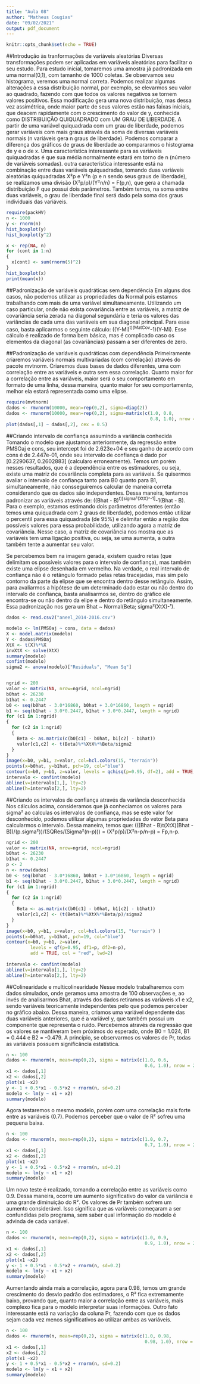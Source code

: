 ```yaml
---
title: "Aula 08"
author: "Matheus Cougias"
date: "09/02/2021"
output: pdf_document
---
```


```r
knitr::opts_chunk$set(echo = TRUE)
```

##Introdução às tranformações de variáveis aleatórias
Diversas transformações podem ser aplicadas em variáveis aleatórias para facilitar o seu estudo. Para estudo inicial, tomaremos uma amostra já padronizada em uma normal(0,1), com tamanho de 1000 coletas. Se observamos seu histograma, veremos uma normal correta. Podemos realizar algumas alterações a essa distribuição normal, por exemplo, se elevarmos seu valor ao quadrado, fazendo com que todos os valores negativos se tornem valores positivos. Essa modificação gera uma nova distribuição, mas dessa vez assimétrica, onde maior parte de seus valores estão nas faixas iniciais, que deacem rapidamente com o crescimento do valor de y, conhecida como DISTRIBUIÇÃO QUIQUADRADO com UM GRAU DE LIBERDADE. A partir de uma variável quiquadrada com um grau de liberdade, podemos gerar variáveis com mais graus através da soma de diversas variáveis normais (n variáveis gera n graus de liberdade). Podemos comparar a diferença dos gráficos de graus de liberdade ao compararmos o histograma de y e o de x. Uma característica interessante para as variáveis quiquadradas é que sua média normalmente estará em torno de n (número de variáveis somadas).
outra característica interessante está na combinação entre duas variáveis quiquadradas, tomando duas variáveis aleatórias quiquadradas X²p e Y²n (p e n sendo seus graus de liberdade), se realizamos uma divisão (X²p/p)/(Y²n/n) = F(p,n), que gera a chamada distribuição F que possui dois parâmetros. Também temos, na soma entre duas variáveis, o grau de liberdade final será dado pela soma dos graus individuais das variáveis.

```r
require(packHV)
n <- 1000
y <- rnorm(n)
hist_boxplot(y)
hist_boxplot(y^2)

x <- rep(NA, n)
for (cont in 1:n)
{
  x[cont] <- sum(rnorm(5)^2)
}
hist_boxplot(x)
print(mean(x))
```


##Padronização de variáveis quadráticas sem dependência
Em alguns dos casos, não podemos utilizar as propriedades da Normal pois estamos trabalhando com mais de uma variável simultaneamente. Utilizando um caso particular, onde não exista covariância entre as variáveis, a matriz de covariância seria zerada na diagonal segundária e teria os valores das variâncias de cada uma das variáveis em sua diagonal principal. Para esse caso, basta aplicarmos o seguinte cálculo: ((Y-Mi)^t)(MatCov^-1)(Y-Mi). Esse cálculo é realizado de forma bem básica, mas é complicado caso os elementos da diagonal (as covariâncias) passam a ser diferentes de zero.


##Padronização de variáveis quadráticas com dependência
Primeiramente criaremos variáveis normais multivariadas (com correlação) através do pacote mvtnorm. Criaremos duas bases de dados diferentes, uma com correlação entre as variáveis e outra sem essa correlação. Quanto maior for a correlação entre as variáveis, maior será o seu comportamento em formato de uma linha, dessa maneira, quanto maior for seu comportamento, melhor ela estará representada como uma elipse.

```r
require(mvtnorm)
dados <- rmvnorm(10000, mean=rep(0,2), sigma=diag(2))
dados <- rmvnorm(10000, mean=rep(0,2), sigma=matrix(c(1.0, 0.8,
                                                      0.8, 1.0), nrow = 2, byrow = TRUE))
plot(dados[,1] ~ dados[,2], cex = 0.5)
```


##Criando intervalo de confiança assumindo a variância conhecida
Tomando o modelo que ajustamos anteriormente, da regressão entre PMSOaj e cons, seu intercept foi de 2.623e+04 e seu ganho de acordo com cons é de 2.447e-01, onde seu intervalo de confiança é dado por [0.2290637, 0.2602883] (calcularo erroneamente). Temos um porém nesses resultados, que é a dependência entre os estimadores, ou seja, existe uma matriz de covariância completa para as variáveis. Se quisermos avaliar o intervalo de confiança tanto para B0 quanto para B1, simultaneamente, não consseguiremos calcular de maneira correta considerando que os dados são independentes. Dessa maneira, tentamos padronizar as variáveis através de:
((Bhat - B)^t)[sigma²(XtX)^-1]^-1(Bhat - B).
Para o exemplo, estamos estimando dois parâmetros diferentes (então temos uma quiquadrada com 2 graus de liberdade), podemos então utilizar o percentil para essa quiquadrada (de 95%) e delimitar então a região dos possíveis valores para essa probabilidade, utilizando agora a matriz de covariância. Nesse caso, a matriz de covariância nos mostra que as variáveis tem uma ligação positiva, ou seja, se uma aumenta, a outra também tente a aumentar seu valor. 

Se percebemos bem na imagem gerada, existem quadro retas (que delimitam os possíveis valores para o intervalo de confiança), mas também existe uma elipse desenhada em vermelho. Na verdade, o real intervalo de confiança não é o retângulo formado pelas retas tracejadas, mas sim pelo contorno da parte da elipse que se encontra dentro desse retângulo. Assim, para avaliarmos a hipótese de um determinado dado estar ou não dentro do intervalo de confiança, basta analisarmos se, dentro do gráfico ele encontra-se ou não dentro da elipe e dentro do retângulo simultaneamente. Essa padronização nos gera um 
Bhat ~ Normal(Beta; sigma²(XtX)-¹).
```r
dados <- read.csv2("aneel_2014-2016.csv")

modelo <- lm(PMSOaj ~ cons, data = dados)
X <- model.matrix(modelo)
Y <- dados$PMSOaj
XtX <- t(X)%*%X
invXtX <- solve(XtX)
summary(modelo)
confint(modelo)
sigma2 <- anova(modelo)["Residuals", "Mean Sq"]


ngrid <- 200
valor <- matrix(NA, nrow=ngrid, ncol=ngrid)
b0hat <- 26230
b1hat <- 0.2447
b0 <- seq(b0hat - 3.0*16860, b0hat + 3.0*16860, length = ngrid)
b1 <- seq(b1hat - 3.0*0.2447, b1hat + 3.0*0.2447, length = ngrid)
for (c1 in 1:ngrid)
{
  for (c2 in 1:ngrid)
  {
    Beta <- as.matrix(c(b0[c1] - b0hat, b1[c2] - b1hat))
    valor[c1,c2] <- t(Beta)%*%XtX%*%Beta/sigma2
  }
}
image(x=b0, y=b1, z=valor, col=hcl.colors(15, "terrain"))
points(x=b0hat, y=b1hat, pch=19, col="blue")
contour(x=b0, y=b1, z=valor, levels = qchisq(p=0.95, df=2), add = TRUE, col = "red", lwd = 2)
intervalo <- confint(modelo)
abline(v=intervalo[1,], lty=2)
abline(h=intervalo[2,], lty=2)
```


##Criando os intervalos de confiança através da variância desconhecida
Nos cálculos acima, consideramos que já conhecíamos os valores para sigma² ao calculas os intervalos de confiança, mas se este valor for desconhecido, podemos utilizar algumas propriedades do vetor Beta para calcularmos o intervalo. Dessa maneira, temos que: 
(((Bhat - B)t(XtX)(Bhat - B))/(p.sigma²))/(SQRes/(Sigma²(n-p))) = (X²p/p)/(X²n-p/n-p) = Fp,n-p. 
```r
ngrid <- 200
valor <- matrix(NA, nrow=ngrid, ncol=ngrid)
b0hat <- 26230
b1hat <- 0.2447
p <- 2
n <- nrow(dados)
b0 <- seq(b0hat - 3.0*16860, b0hat + 3.0*16860, length = ngrid)
b1 <- seq(b1hat - 3.0*0.2447, b1hat + 3.0*0.2447, length = ngrid) 
for (c1 in 1:ngrid)
{
  for (c2 in 1:ngrid)
  {
    Beta <- as.matrix(c(b0[c1] - b0hat, b1[c2] - b1hat))
    valor[c1,c2] <- (t(Beta)%*%XtX%*%Beta/p)/sigma2
  }
}
image(x=b0, y=b1, z=valor, col=hcl.colors(15, "terrain") )
points(x=b0hat, y=b1hat, pch=19, col="blue")
contour(x=b0, y=b1, z=valor, 
         levels = qf(p=0.95, df1=p, df2=n-p),
         add = TRUE, col = "red", lwd=2)
 
intervalo <- confint(modelo)
abline(v=intervalo[1,], lty=2)
abline(h=intervalo[2,], lty=2)
```


##Colinearidade e multicolinearidade
Nesse modelo trabalharemos com dados simulados, onde geramos uma amostra de 100 observações e, ao invés de analisarmos Bhat, através dos dados retiramos as variáveis x1 e x2, sendo variáveis teoricamente independentes pelo que podemos perceber no gráfico abaixo. Dessa maneira, criamos uma variável dependente das duas variáveis anteriores, que é a variável y, que também possui um componente que representa o ruído. Percebemos através da regressão que os valores se mantiveram bem próximos do esperado, onde B0 = 1.024, B1 = 0.444 e B2 = -0.479. A princípio, se observarmos os valores de Pr, todas as variáveis possuem significância estatística.
```r
n <- 100
dados <- rmvnorm(n, mean=rep(0,2), sigma = matrix(c(1.0, 0.6,
                                                    0.6, 1.0), nrow = 2, byrow = TRUE))
x1 <- dados[,1]
x2 <- dados[,2]
plot(x1 ~x2)
y <- 1 + 0.5*x1 - 0.5*x2 + rnorm(n, sd=0.2)
modelo <- lm(y ~ x1 + x2)
summary(modelo)
```


Agora testaremos o mesmo modelo, porém com uma correlação mais forte entre as variáveis (0.7). Podemos perceber que o valor de R² sofreu uma pequena baixa.
```r
n <- 100
dados <- rmvnorm(n, mean=rep(0,2), sigma = matrix(c(1.0, 0.7,
                                                    0.7, 1.0), nrow = 2, byrow = TRUE))
x1 <- dados[,1]
x2 <- dados[,2]
plot(x1 ~x2)
y <- 1 + 0.5*x1 - 0.5*x2 + rnorm(n, sd=0.2)
modelo <- lm(y ~ x1 + x2)
summary(modelo)
```


Um novo teste é realizado, tomando a correlação entre as variáveis como 0.9. Dessa maneira, ocorre um aumento significativo do valor da variância e uma grande diminuição do R². Os valores de Pr também sofrem um aumento considerável. Isso significa que as variáveis começaram a ser confundidas pelo programa, sem saber qual informação do modelo é advinda de cada variável.
```r
n <- 100
dados <- rmvnorm(n, mean=rep(0,2), sigma = matrix(c(1.0, 0.9,
                                                    0.9, 1.0), nrow = 2, byrow = TRUE))
x1 <- dados[,1]
x2 <- dados[,2]
plot(x1 ~x2)
y <- 1 + 0.5*x1 - 0.5*x2 + rnorm(n, sd=0.2)
modelo <- lm(y ~ x1 + x2)
summary(modelo)
```


Aumentando ainda mais a correlação, agora para 0.98, temos um grande crescimento do desvio padrão dos estimadores, o R² fica extremamente baixo, provando que, quanto maior a correlação entre as variáveis, mais complexo fica para o modelo interpretar suas informações. Outro fato interessante está na variação da coluna Pr, fazendo com que os dados sejam cada vez menos significativos ao utilizar ambas as variáveis.
```r
n <- 100
dados <- rmvnorm(n, mean=rep(0,2), sigma = matrix(c(1.0, 0.98,
                                                    0.98, 1.0), nrow = 2, byrow = TRUE))
x1 <- dados[,1]
x2 <- dados[,2]
plot(x1 ~x2)
y <- 1 + 0.5*x1 - 0.5*x2 + rnorm(n, sd=0.2)
modelo <- lm(y ~ x1 + x2)
summary(modelo)
```

